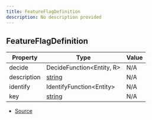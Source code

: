 ```yaml
---
title: FeatureFlagDefinition
description: No description provided
---
```


## FeatureFlagDefinition

| Property | Type | Value |
| ----------- | ----------- | ----------- |
| decide | DecideFunction\<Entity, R> | N/A |
| description | [string](https://developer.mozilla.org/en-US/docs/Web/JavaScript/Reference/Global_Objects/String) | N/A |
| identify | IdentifyFunction\<Entity> | N/A |
| key | [string](https://developer.mozilla.org/en-US/docs/Web/JavaScript/Reference/Global_Objects/String) | N/A |


- [Source](https://github.com/underctrl-io/commandkit/blob/83ef44f10b86e30835e8636786e5222cac412af9/packages/commandkit/src/flags/feature-flags.ts#L27)